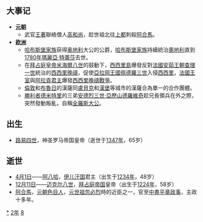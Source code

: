 {{yearTOC|1282|元'''[[至元_(元世祖)|至元]]十九年'''；越南'''[[紹寳|紹寳]]四年'''；日本'''[[弘安|弘安]]五年'''}}
== 大事记 ==
*'''[[元朝|元朝]]'''
**武官[[王著_(元朝)|王著]]聯絡僧人[[高和尚|高和尚]]，趁世祖北往[[元上都|上都]]刺殺[[阿合馬|阿合馬]]。
*'''[[欧洲|欧洲]]'''
**[[哈布斯堡王朝|哈布斯堡家族]]获得[[奥地利|奥地利]]大公的公爵，[[哈布斯堡王朝|哈布斯堡家族]]持續統治[[奧地利|奧地利]]直到[[1780年|1780年]][[瑪麗亞·特蕾莎|瑪麗亞·特蕾莎]]去世。
**在[[拜占庭皇帝列表|拜占庭皇帝]][[米海爾八世|米海爾八世]]的鼓動下，[[西西里島|西西里島]]爆發反對[[法國|法國]][[安茹王朝|安茹王朝]][[查理一世_(安茹)|查理一世]]統治的[[西西里晚禱|西西里晚禱]]，促使[[亞拉岡王國|亞拉岡王國]][[佩德羅三世_(亞拉岡)|佩德羅三世]]入侵[[西西里|西西里]]，[[法國君主列表|法國王室]]與[[阿拉貢君主列表|阿拉貢君主]]爆發[[西西里晚禱戰爭|西西里晚禱戰爭]]。
**[[倫敦|倫敦]]和[[布魯日|布魯日]]的漢薩同[[盧貝克|盧貝克]]和[[漢堡|漢堡]]等城市的漢薩合為單一的合作團體。
**[[勝利者德米特里|勝利者德米特里]]的三弟[[安德烈三世·亞歷山德羅維奇|安德烈三世·亞歷山德羅維奇]]趁兄長領兵在外之際，突然發動叛亂，自稱[[全羅斯大公|全羅斯大公]]。

== 出生 ==
*[[路易四世_(神圣罗马帝国)|路易四世]]，神圣罗马帝国皇帝（逝世于[[1347年|1347年]]，65岁）

== 逝世 ==
{{Wikisource year mention}}
*[[4月1日|4月1日]]——[[阿八哈|阿八哈]]，[[伊儿汗国|伊儿汗国]]君主（出生于[[1234年|1234年]]，48岁）
*[[12月11日|12月11日]]——[[米海尔八世|迈克尔八世]]，[[拜占庭帝国|拜占庭帝国]]皇帝（出生于[[1224年|1224年]]，58岁）
*[[阿合馬|阿合馬]]，[[元朝|元朝]][[色目人|色目人]]，[[忽必烈|元世祖忽必烈]]時的近臣之一，官至[[中書|中書]][[平章政事|平章政事]]，主政十多年。

[[Category:1282年|*]]
[[Category:1280年代|2年]]
[[Category:13世纪各年|8]]
